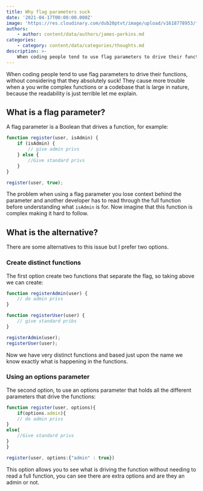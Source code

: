 ```yaml
---
title: Why flag parameters suck
date: '2021-04-17T00:00:00.000Z'
image: 'https://res.cloudinary.com/dub20ptvt/image/upload/v1618778953/feature_flag_losart.webp'
authors:
    - author: content/data/authors/james-perkins.md
categories:
    - category: content/data/categories/thoughts.md
description: >-
    When coding people tend to use flag parameters to drive their functions, without considering that they absolutely suck! They cause more trouble when a you write complex functions or a codebase that is large in nature, because the readability is just terrible let me explain
---
```


When coding people tend to use flag parameters to drive their functions, without considering that they absolutely suck! They cause more trouble when a you write complex functions or a codebase that is large in nature, because the readability is just terrible let me explain.

## What is a flag parameter?

A flag parameter is a Boolean that drives a function, for example:

```js
function register(user, isAdmin) {
    if (isAdmin) {
        // give admin privs
    } else {
        //Give standard privs
    }
}

register(user, true);
```

The problem when using a flag parameter you lose context behind the parameter and another developer has to read through the full function before understanding what `isAdmin` is for. Now imagine that this function is complex making it hard to follow.

## What is the alternative?

There are some alternatives to this issue but I prefer two options.

### Create distinct functions

The first option create two functions that separate the flag, so taking above we can create:

```js
function registerAdmin(user) {
    // do admin privs
}

function registerUser(user) {
    // give standard pribs
}

registerAdmin(user);
registerUser(user);
```

Now we have very distinct functions and based just upon the name we know exactly what is happening in the functions.

### Using an options parameter

The second option, to use an options parameter that holds all the different parameters that drive the functions:

```js
function register(user, options){
	if(options.admin){
	// do admin privs
}
else{
	//Give standard privs
}
}

register(user, options:{"admin" : true})
```

This option allows you to see what is driving the function without needing to read a full function, you can see there are extra options and are they an admin or not.
